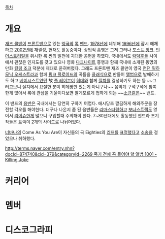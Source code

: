 [[목차]]

= 개요 =
[[재즈 콜맨]]이 [[프론트맨]]으로 있는 [[영국]]의 [[록]] [[밴드]]. [[1978년]]에 데뷔해 [[1996년]]에 잠시 해체하고 [[2002년]]에 재결성, 현재도 활동중이다. 상업적 흥행은 그저 그러나 [[포스트 펑크]], [[인더스트리얼]]을 위시한 록 씬의 발전에 지대한 공헌을 하였다. 국내에서도 [[락덕후]]들 사이에서 괜찮은 인지도를 갖고 있으나 영화 [[다크나이트]] 흥행과 함께 국내에 소개된 동명의 만화 [[킬링 조크]] 덕분에 제대로 묻혀버렸다. 그래도 프론트맨 재즈 콜맨이 영국 [[런던 필하모닉 오케스트라]]과 함께 [[핑크 플로이드]]의 곡들을 [[클래식]]으로 만들어 [[앨범]]으로 발매하기도 하고 [[베이시스트]]였던 故 [[폴 레이븐]]이 [[히데]]와 함께 [[질치]]를 결성하기도 하는 등 ~~그러고보니 질치에서 요절한 분이 히데짱만 있는게 아니구나~~ 음악계 구석구석에 참여한게 많아서 록에 관심을 기울이다보면 알게모르게 접하게 되는 ~~[[소금]]같은~~ 밴드. 

이 밴드의 [[음반]]은 국내에서는 당연히 구하기 어렵다. 애시당초 깔끔하게 해외주문을 장전할 각오를 해야한다. 더구나 나온지 좀 된 음반들은 [[리마스터링]]하고 [[보너스트랙]]도 얹어서 [[리이슈]]한게 많으니 구입할때 주의해야 한다. 7~80년대에도 활동했던 밴드라 초기작들은 트랙이 2개의 사이드로 나뉘어있다.

[[너바나]]의 Come As You Are이 자신들의 곡 Eighties의 [[리프]]를 [[표절]]했다고 [[소송]]을 걸었으나 취하했다.

[[http://terms.naver.com/entry.nhn?docId=874740&cid=379&categoryId=2269 죽기 전에 꼭 들어야 할 앨범 1001 - Killing Joke]]
= 커리어 =
= 멤버 =
= 디스코그라피 =
